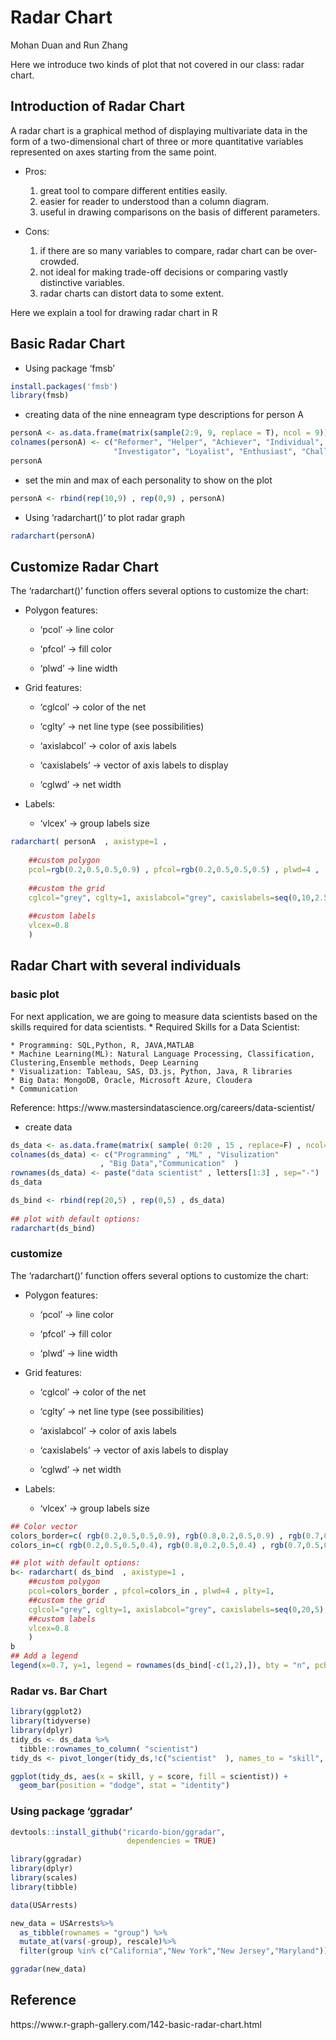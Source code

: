 # Radar Chart

Mohan Duan and Run Zhang

Here we introduce two kinds of plot that not covered in our class: radar chart. 

## Introduction of Radar Chart

A radar chart is a graphical method of displaying multivariate data in the form of a two-dimensional chart of three or more quantitative variables represented on axes starting from the same point.

*   Pros: 

      
    1. great tool to compare different entities easily.
    2. easier for reader to understood than a column diagram.
    3. useful in drawing comparisons on the basis of different parameters.
      
*   Cons: 


    1. if there are so many variables to compare, radar chart can be over-crowded.
    2. not ideal for making trade-off decisions or comparing vastly distinctive variables.
    3. radar charts can distort data to some extent.
      
Here we explain a tool for drawing radar chart in R


## Basic Radar Chart

*   Using package 'fmsb'


```r
install.packages('fmsb')
library(fmsb)
```

*   creating data of the nine enneagram type descriptions for person A

```r
personA <- as.data.frame(matrix(sample(2:9, 9, replace = T), ncol = 9))
colnames(personA) <- c("Reformer", "Helper", "Achiever", "Individual", 
                       "Investigator", "Loyalist", "Enthusiast", "Challenger", "Peacemaker")
personA
```

*    set the min and max of each personality to show on the plot

```r
personA <- rbind(rep(10,9) , rep(0,9) , personA)
```

*   Using 'radarchart()' to plot radar graph
```r
radarchart(personA)
```




## Customize Radar Chart

The 'radarchart()' function offers several options to customize the chart:

*   Polygon features:


    * 'pcol' → line color
  
    * 'pfcol' → fill color
  
    * 'plwd' → line width

*   Grid features:


    * 'cglcol' → color of the net
  
    * 'cglty' → net line type (see possibilities)
  
    * 'axislabcol' → color of axis labels
  
    * 'caxislabels' → vector of axis labels to display
  
    * 'cglwd' → net width

*   Labels:


    * 'vlcex' → group labels size


```r
radarchart( personA  , axistype=1 , 
 
    ##custom polygon
    pcol=rgb(0.2,0.5,0.5,0.9) , pfcol=rgb(0.2,0.5,0.5,0.5) , plwd=4 , 
 
    ##custom the grid
    cglcol="grey", cglty=1, axislabcol="grey", caxislabels=seq(0,10,2.5), cglwd=0.8,
 
    ##custom labels
    vlcex=0.8 
    )
```


## Radar Chart with several individuals


### basic plot


For next application, we are going to measure data scientists based on the skills required for data scientists.
*   Required Skills for a Data Scientist:


    * Programming: SQL,Python, R, JAVA,MATLAB
    * Machine Learning(ML): Natural Language Processing, Classification, Clustering,Ensemble methods, Deep Learning
    * Visualization: Tableau, SAS, D3.js, Python, Java, R libraries
    * Big Data: MongoDB, Oracle, Microsoft Azure, Cloudera
    * Communication

Reference: https://www.mastersindatascience.org/careers/data-scientist/

*   create data
 
```r
ds_data <- as.data.frame(matrix( sample( 0:20 , 15 , replace=F) , ncol=5))
colnames(ds_data) <- c("Programming" , "ML" , "Visulization" 
                    , "Big Data","Communication"  )
rownames(ds_data) <- paste("data scientist" , letters[1:3] , sep="-")
ds_data
```

```r
ds_bind <- rbind(rep(20,5) , rep(0,5) , ds_data)
 
## plot with default options:
radarchart(ds_bind)
```



### customize

The 'radarchart()' function offers several options to customize the chart:

*   Polygon features:


    * 'pcol' → line color
  
    * 'pfcol' → fill color
  
    * 'plwd' → line width

*   Grid features:


    * 'cglcol' → color of the net
  
    * 'cglty' → net line type (see possibilities)
  
    * 'axislabcol' → color of axis labels
  
    * 'caxislabels' → vector of axis labels to display
  
    * 'cglwd' → net width

*   Labels:


    * 'vlcex' → group labels size




```r
## Color vector
colors_border=c( rgb(0.2,0.5,0.5,0.9), rgb(0.8,0.2,0.5,0.9) , rgb(0.7,0.5,0.1,0.9) )
colors_in=c( rgb(0.2,0.5,0.5,0.4), rgb(0.8,0.2,0.5,0.4) , rgb(0.7,0.5,0.1,0.4) )

## plot with default options:
b<- radarchart( ds_bind  , axistype=1 , 
    ##custom polygon
    pcol=colors_border , pfcol=colors_in , plwd=4 , plty=1,
    ##custom the grid
    cglcol="grey", cglty=1, axislabcol="grey", caxislabels=seq(0,20,5), cglwd=0.8,
    ##custom labels
    vlcex=0.8 
    )
b
## Add a legend
legend(x=0.7, y=1, legend = rownames(ds_bind[-c(1,2),]), bty = "n", pch=20 , col=colors_in , text.col = "grey", cex=1.2, pt.cex=3)
```


### Radar vs. Bar Chart



```r
library(ggplot2)
library(tidyverse)
library(dplyr)
tidy_ds <- ds_data %>% 
  tibble::rownames_to_column( "scientist")
tidy_ds <- pivot_longer(tidy_ds,!c("scientist"  ), names_to = "skill", values_to = "score") 
```

```r
ggplot(tidy_ds, aes(x = skill, y = score, fill = scientist)) +
  geom_bar(position = "dodge", stat = "identity")

```



### Using package 'ggradar'

```r
devtools::install_github("ricardo-bion/ggradar", 
                          dependencies = TRUE)
```
```r
library(ggradar)
library(dplyr)
library(scales)
library(tibble)

data(USArrests)
```


```r
new_data = USArrests%>%
  as_tibble(rownames = "group") %>%
  mutate_at(vars(-group), rescale)%>%
  filter(group %in% c("California","New York","New Jersey","Maryland"))

ggradar(new_data) 

```




## Reference
https://www.r-graph-gallery.com/142-basic-radar-chart.html



